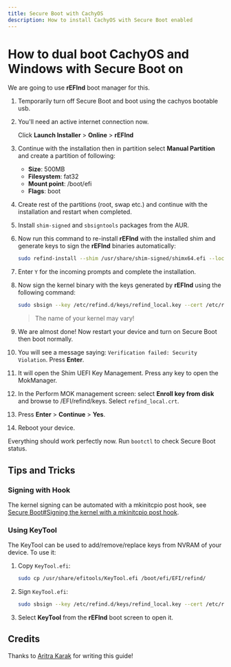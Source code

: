 ```yaml
---
title: Secure Boot with CachyOS
description: How to install CachyOS with Secure Boot enabled
---
```



# How to dual boot CachyOS and Windows with Secure Boot on

We are going to use **rEFInd** boot manager for this.

<Steps>

1. Temporarily turn off Secure Boot and boot using the cachyos bootable usb.

2. You'll need an active internet connection now.

    Click **Launch Installer** > **Online** > **rEFInd**

3. Continue with the installation then in partition select **Manual Partition** and create a partition of following:

    - **Size**: 500MB
    - **Filesystem**: fat32
    - **Mount point**: /boot/efi
    - **Flags**: boot
 
4. Create rest of the partitions (root, swap etc.) and continue with the installation and restart when completed.

5. Install `shim-signed` and `sbsigntools` packages from the AUR.

6. Now run this command to re-install **rEFInd** with the installed shim and generate keys to sign the **rEFInd** binaries automatically:

    ```bash
    sudo refind-install --shim /usr/share/shim-signed/shimx64.efi --localkeys
    ```

7. Enter `Y` for the incoming prompts and complete the installation.

8. Now sign the kernel binary with the keys generated by **rEFInd** using the following command:

    ```bash
    sudo sbsign --key /etc/refind.d/keys/refind_local.key --cert /etc/refind.d/keys/refind_local.crt --output /boot/vmlinuz-linux-cachyos /boot/vmlinuz-linux-cachyos
    ```
    > The name of your kernel may vary!
    
9. We are almost done! Now restart your device and turn on Secure Boot then boot normally.

10. You will see a message saying: `Verification failed: Security Violation`. Press **Enter**.

11. It will open the Shim UEFI Key Management. Press any key to open the MokManager.

12. In the Perform MOK management screen: select **Enroll key from disk** and browse to /EFI/refind/keys. Select `refind_local.crt`.

13. Press **Enter** > **Continue** > **Yes**.

14. Reboot your device.

</Steps>

Everything should work perfectly now. Run `bootctl` to check Secure Boot status.



## Tips and Tricks

### Signing with Hook

The kernel signing can be automated with a mkinitcpio post hook, see [Secure Boot#Signing the kernel with a mkinitcpio post hook](https://wiki.archlinux.org/title/Secure_Boot#Signing_the_kernel_with_a_mkinitcpio_post_hook).

### Using KeyTool

The KeyTool can be used to add/remove/replace keys from NVRAM of your device. To use it:

<Steps>

1. Copy `KeyTool.efi`:
    ```bash
    sudo cp /usr/share/efitools/KeyTool.efi /boot/efi/EFI/refind/
    ```

2. Sign `KeyTool.efi`:
    ```bash
    sudo sbsign --key /etc/refind.d/keys/refind_local.key --cert /etc/refind.d/keys/refind_local.crt --output /boot/efi/EFI/refind/KeyTool.efi /boot/efi/EFI/refind/KeyTool.efi
    ```

3. Select **KeyTool** from the **rEFInd** boot screen to open it.

</Steps>

## Credits

Thanks to [Aritra Karak](https://github.com/tr1ckydev) for writing this guide!
